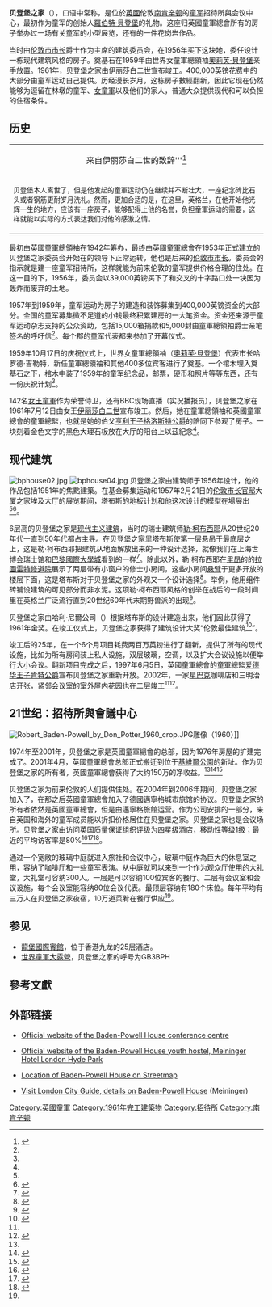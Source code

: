 {{Infobox building
| name                 = 贝登堡之家
| native_name          =
| former_names         =
| alternate_names      =
| image                = bphouse01.jpg
| alt                  =
| caption              =
| map_type             =
| map_alt              =
| map_caption          =
| altitude             =
| building_type        =
| architectural_style  = [[现代主义建筑|现代主义建筑]]
| structural_system    =
| cost                 = 400,000英镑
| client               = [[英國童軍總會|英國童軍總會]]
| owner                =
| current_tenants      =
| landlord             =
| location             =
| address              =
| location_town        = 伦敦[[肯辛顿|肯辛顿]]{{link-en|女王门|Queen's Gate}}65-67号
| location_country     = 英国
| iso_region           =
| coordinates_display  =
| latitude             =
| longitude            =
| latd                 =
| latm                 =
| lats                 =
| latNS                =
| longd                =
| longm                =
| longs                =
| longEW               =
| coordinates          =
| start_date           =
| completion_date      = 1961年7月12日
| inauguration_date    =
| renovation_date      =
| demolition_date      =
| destruction_date     =
| height               =
| diameter             =
| floor_count          =
| floor_area           =
| main_contractor      =
| architect            = {{link-en|拉尔夫·塔布斯|Ralph Tubbs}}
| architecture_firm    =
| structural_engineer  = 哈利·尼爾公司（{{lang|en|Harry Neal Ltd}}）
| services_engineer    =
| civil_engineer       =
| awards               =
| url                  =
| references           =
}}
'''贝登堡之家'''（{{lang-en|Baden-Powell House}}），口语中常称{{lang|en|B-P House}}，是位於[[英國|英國]]伦敦[[南肯辛顿|南肯辛顿]]的[[童军|童军]]招待所與会议中心，最初作为童军的创始人[[羅伯特·貝登堡|羅伯特·貝登堡]]的礼物。这座归英國童軍總會所有的房子举办过一场有关童军的小型展览，还有{{link-en|東·波特|Don Potter}}的一件花岗岩作品。

当时由[[伦敦市市长|伦敦市市长]]{{link-en|哈罗德·吉勒特|Sir Harold Gillett, 1st Baronet|}}爵士作为主席的建筑委员会，在1956年买下这块地，委任{{link-en|拉尔夫·塔布斯|Ralph Tubbs}}设计一栋现代建筑风格的房子。奠基石在1959年由世界女童軍總領袖[[奧莉芙·貝登堡|奧莉芙·貝登堡]]亲手放置。1961年，贝登堡之家由伊丽莎白二世宣布竣工。400,000英镑花费中的大部分由童军运动自己提供。历经漫长岁月，这栋房子數經翻新，因此它现在仍然能够为逗留在林墩的童军、[[女童軍|女童軍]]以及他们的家人，普通大众提供现代和可以负担的住宿条件。

== 历史 ==
{| cellpadding="1" style="float:left; border:1px solid #8888aa; padding:5px; font-size: 95%; margin: 0 15px 0 0px; background-color: #f9f9f9" width=200px
|-
| style=" text-align: center;" | 来自伊丽莎白二世的致辞'''<ref name="wood">{{cite book | last = Wood | first = Edward | title = The story of B.-P.'s House|publisher = [[英國童軍總會|英國童軍總會]] |date=April 1971 | location = London | isbn = 0-85165-016-3}}</ref>
|-
|<small> 贝登堡本人离世了，但是他发起的童軍运动仍在继续并不断壮大，一座纪念碑比石头或者钢筋更耐岁月洗礼。然而，更加合适的是，在这里，英格兰，在他开始他光辉一生的地方，应该有一座房子，能够配得上他的名誉，负担童軍运动的需要，这样就能以实际的方式表达我们对他的感激之情。</small>
|}
最初由[[總領袖_(英國童軍總會)|英國童軍總領袖]]{{link-en|亞瑟·索門斯-寇克斯|Arthur Somers-Cocks, 6th Baron Somers}}在1942年筹办，最终由[[英國童軍總會|英國童軍總會]]在1953年正式建立的贝登堡之家委员会开始在{{link-en|哈罗德·吉勒特|Sir Harold Gillett, 1st Baronet|}}的领导下正常运转，他也是后来的[[伦敦市市长|伦敦市市长]]。委员会的指示就是建一座童军招待所，这样就能为前来伦敦的童军提供价格合理的住处。在这一目的下，1956年，委员会以39,000英镑买下了{{link-en|女王門|Queen's Gate}}和{{link-en|克倫威爾路|Cromwell Road}}交叉的十字路口处一块因为轰炸而废弃的土地。

1957年到1959年，童军运动为房子的建造和装饰募集到400,000英镑资金的大部分。全国的童军募集微不足道的小钱最终积累建房的一大笔资金。资金还来源于童军运动杂志支持的公众资助，包括15,000箱捐款和5,000封由童軍總領袖{{link-en|托馬斯·科貝特|Thomas Corbett, 2nd Baron Rowallan}}爵士亲笔签名的呼吁信<ref name="wood"/>。每个郡的童军代表都来参加了开幕仪式。

1959年10月17日的庆祝仪式上，世界女童軍總領袖（[[奧莉芙·貝登堡|奧莉芙·貝登堡]]）代表市长哈罗德·吉勒特，新任童軍總領袖{{link-en|查爾斯·麥克萊恩|Charles Maclean}}和其他400多位宾客进行了奠基。一个棺木埋入奠基石之下，棺木中装了1959年的童军纪念品，邮票，硬币和照片等等东西，还有一份庆祝计划<ref name="wood" />。

142名[[女王童軍|女王童軍]]作为荣誉侍卫，还有BBC现场直播（实况播报员{{link-en|理查·丁布|Richard Dimbleby}}），贝登堡之家在1961年7月12日由女王[[伊丽莎白二世|伊丽莎白二世]]宣布竣工。然后，她在童軍總領袖和英國童軍總會的童軍總監，也就是她的伯父[[亨利王子_(格洛斯特公爵)|亨利王子格洛斯特公爵]]的陪同下参观了房子。一块刻着金色文字的黑色大理石板放在大厅的阳台上以茲紀念<ref name="wood" />。

== 现代建筑 ==
[[Image:bphouse02.jpg|right]]
[[Image:bphouse04.jpg|right]]
贝登堡之家由建筑师{{link-en|拉尔夫·塔布斯|Ralph Tubbs}}于1956年设计，他的作品包括1951年{{link-en|英國節|Festival of Britain}}的焦點建築{{link-en|發現圓頂|Dome of Discovery}}。在基金募集运动和1957年2月21日的[[伦敦市长官邸|伦敦市长官邸]]大厦之家埃及大厅的展览期间，塔布斯的地板计划和他这次设计的模型在場展出<ref name="wood"/><ref name="20cs">{{cite web | url=http://www.c20society.org.uk/botm/granada-tv-building-manchester/ | title=The Twentieth Century Society, Building of the Month February 2005 | accessdate=2015-05-17 | archive-date=2015-09-23 | archive-url=https://web.archive.org/web/20150923195653/http://www.c20society.org.uk/botm/granada-tv-building-manchester/ | dead-url=no }}</ref>。

6层高的贝登堡之家是[[现代主义建筑|现代主义建筑]]，当时的瑞士建筑师[[勒·柯布西耶|勒·柯布西耶]]从20世纪20年代一直到50年代都占主导。在贝登堡之家里塔布斯使第一层悬吊于最底层之上，这是勒·柯布西耶把建筑从地面解放出来的一种设计选择，就像我们在上海世博会瑞士馆和[[巴黎國際大學城|巴黎國際大學城]]看到的一样<ref>{{cite web | url = http://www.galinsky.com/buildings/swiss/index.htm | title = Image of the Pavillon Suisse | accessdate = 2015-05-17 | archiveurl = https://web.archive.org/web/20071109204400/http://www.galinsky.com/buildings/swiss/index.htm | archivedate = 2007-11-09 | deadurl = no }}</ref>。除此以外，勒·柯布西耶在[[里昂|里昂]]的的[[拉圖雷特修道院|拉圖雷特修道院]]展示了两层带有小窗户的修士小房间，这些小房间[[悬臂|悬臂]]于更多开放的楼层下面，这是塔布斯对于贝登堡之家的外观又一个设计选择<ref>{{cite web | url = http://www.washington.edu/ark2/archtm/MLC127.html | publisher = University of Washington | title = Cities and Buildings Database: La Tourette Monastery | accessdate = 2015-05-17 | archive-date = 2014-07-24 | archive-url = https://web.archive.org/web/20140724043901/http://www.washington.edu/ark2/archtm/MLC127.html | dead-url = no }}</ref>。举例，他用组件砖铺设建筑的可见部分而非水泥。这项勒·柯布西耶风格的创举在战后的一段时间里在英格兰广泛流行直到20世纪60年代末期野兽派的出现<ref name="cropplestone">{{cite book | last = Copplestone |first = Trewin (Ed.)| year =  1966 | title = World Architecture: an illustrated history | location = London | publisher = Hamlyn | isbn = 0-600-03954-4 | pages = 331–333, caption 1002 and onward to 341 }}</ref>。

贝登堡之家由哈利·尼爾公司（{{lang|en|Harry Neal Ltd}}）根据塔布斯的设计建造出来，他们因此获得了1961年{{link-en|尊貴的泰勒與砌磚工公司|Worshipful Company of Tylers and Bricklayers}}金奖。在竣工仪式上，贝登堡之家获得了建筑设计大奖“伦敦最佳建筑<ref name="factsheet">{{cite web | series = Scoutbase Fact Sheet | title = Baden-Powell House | url = http://www.scoutbase.org.uk/library/hqdocs/facts/pdfs/fs295402.pdf | accessdate = 2015-05-17 | format = PDF | archiveurl = https://web.archive.org/web/20041214094446/http://www.scoutbase.org.uk/library/hqdocs/facts/pdfs/fs295402.pdf | archivedate = 2004-12-14 | deadurl = yes }}</ref>”。

竣工后的25年，在一个6个月项目耗费两百万英镑进行了翻新，提供了所有的现代设施，比如为所有房间装上私人设施，双层玻璃，空调，以及扩大会议设施以便举行大小会议。翻新项目完成之后，1997年6月5日，英國童軍總會的童軍總監[[愛德華親王_(肯特公爵)|爱德华王子肯特公爵]]宣布贝登堡之家重新开放。2002年，一家[[星巴克|星巴克]]咖啡店和三明治店开张，紧邻会议室的室外屋内花园也在二层竣工<ref name="factsheet"/><ref name="passingyears">{{cite web | series = The Passing years, Milestones in the progress of Scouting | title = Baden-Powell House International Centre re-opened by HRH The Duke of Kent | url = http://members.scouts.org.uk/documents/About/history/fs295306.pdf | publisher = [[英國童軍總會|英國童軍總會]] | accessdate = 2015-05-17 | format = PDF | archiveurl = https://web.archive.org/web/20060724153535/http://www.scouts.org.uk/aboutus/fs295306.pdf | archivedate = 2006-07-24 | deadurl = yes }}</ref>。

== 21世纪：招待所與會議中心 ==
[[File:Robert_Baden-Powell_by_Don_Potter_1960_crop.JPG|thumb]]雕像（1960）]]

1974年至2001年，贝登堡之家是英國童軍總會的总部，因为1976年房屋的扩建完成了。2001年4月，英國童軍總會总部正式搬迁到位于[[基維爾公園|基維爾公園]]的新址。作为贝登堡之家的所有者，英國童軍總會获得了大约150万的净收益。<ref name="factsheet" /><ref>{{cite book | first = John | last = Bevan | title = Annual report & accounts 2000–2001 | publisher = [[英國童軍總會|英國童軍總會]] | year = 2001 }}</ref><ref name="annreport">{{cite book | first = John | last = Asplin | title = Join the adventure. Annual Report 2004–2005|publisher = [[英國童軍總會|英國童軍總會]] | year = 2005 }}</ref>

贝登堡之家为前来伦敦的人们提供住处。在2004年到2006年期间，贝登堡之家加入了{{link-en|青年旅社联盟 (英格蘭與威爾斯)|Youth Hostels Association (England & Wales)|青年旅社聯盟}}，在那之后英國童軍總會加入了德國邁寧格城市旅馆的协议。贝登堡之家的所有者依然是英國童軍總會，但是由邁寧格旅館运营。作为公司安排的一部分，来自英国和海外的童军成员能以折扣价格居住在贝登堡之家。贝登堡之家也是会议场所。贝登堡之家由访问英国质量保证组织评级为[[星級|四星级酒店]]，移动性等级1级；最近的平均访客率是80%<ref>{{cite web | url = http://www.tripadvisor.com/Hotel_Review-g186338-d291627-Reviews-Baden_Powell_House_Hostel-London_England.html | publisher = TripAdvisor | title = Five visitor ratings for Baden-Powell House hostel | accessdate = 2006-07-14 | archive-date = 2007-01-04 | archive-url = https://web.archive.org/web/20070104130245/http://www.tripadvisor.com/Hotel_Review-g186338-d291627-Reviews-Baden_Powell_House_Hostel-London_England.html | dead-url = no }}</ref><ref>{{cite web | url = http://travel.yahoo.com/p-travelguide-2798247-baden_powell_house_london-i | publisher = Yahoo Travel | title = Visitor rating for Baden-Powell House | accessdate = 2006-07-14 | archive-date = 2014-05-28 | archive-url = https://web.archive.org/web/20140528032442/https://travel.yahoo.com/p-travelguide-2798247-baden_powell_house_london-i | dead-url = no }}</ref><ref>{{cite web | url = http://www.virtualtourist.com/hotels/Europe/United_Kingdom/England/Greater_London/London-309228/Hotels_and_Accommodations-London-MISC-BR-1.html | publisher = Virtual Tourist | title = Visitor rating for Baden-Powell House | accessdate = 2006-07-14 | archiveurl = https://web.archive.org/web/20060818051243/http://www.virtualtourist.com/hotels/Europe/United_Kingdom/England/Greater_London/London-309228/Hotels_and_Accommodations-London-MISC-BR-1.html | archivedate = 2006-08-18 | deadurl = no }}</ref>。

通过一个宽敞的玻璃中庭就进入旅社和会议中心，玻璃中庭作為巨大的休息室之用，容纳了咖啡厅和一些童军表演。从中庭就可以来到一个作为观众厅使用的大礼堂，大礼堂可容纳300人。一层是可以容纳100位宾客的餐厅。二层有会议室和会议设施，每个会议室能容纳80位会议代表。最顶层容纳有180个床位。每年平均有三万人在贝登堡之家夜宿，10万道菜肴在餐厅供应<ref name="factsheet"/>。

== 参见 ==
{{Commons|Baden-Powell House}}
* [[龍堡國際賓館|龍堡國際賓館]]，位于香港九龙的25层酒店。
* [[世界童軍大露營|世界童軍大露營]]，贝登堡之家的呼号为GB3BPH
{{clear}}

== 參考文獻 ==
{{Reflist|30em}}

== 外部链接 ==

{{Commons|Scouting}}
* {{en}}[https://web.archive.org/web/20150512160435/http://www.towntocountry.co.uk/bphouse/ Official website of the Baden-Powell House conference centre]
* {{en}}[http://www.meininger-hotels.com/en/hotels/london/ Official website of the Baden-Powell House youth hostel, Meininger Hotel London Hyde Park]{{Wayback|url=http://www.meininger-hotels.com/en/hotels/london/ |date=20150512103852 }}
* {{en}}[http://www.streetmap.co.uk/newmap.srf?x=526489&y=178986&z=1&sv=526489,178986&st=4&ar=Y&mapp=newmap.srf&searchp=newsearch.srf Location of Baden-Powell House on Streetmap]{{Wayback|url=http://www.streetmap.co.uk/newmap.srf?x=526489&y=178986&z=1&sv=526489,178986&st=4&ar=Y&mapp=newmap.srf&searchp=newsearch.srf |date=20150614200118 }}
* {{en}}[http://www.visitlondon.com/where-to-stay/place/479862-meininger-city-hostel-and-hotel-london Visit London City Guide, details on Baden-Powell House]{{Wayback|url=http://www.visitlondon.com/where-to-stay/place/479862-meininger-city-hostel-and-hotel-london |date=20150622063757 }} (Meininger)
{{Coord|51.4955|N|0.1795|W|type:landmark_region:GB|display=title}}

{{Scouting}}

[[Category:英國童軍|Category:英國童軍]]
[[Category:1961年完工建築物|Category:1961年完工建築物]]
[[Category:招待所|Category:招待所]]
[[Category:南肯辛顿|Category:南肯辛顿]]